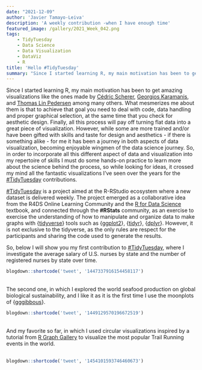 ```yaml
---
date: "2021-12-09"
author: 'Javier Tamayo-Leiva'
description: 'A weekly contribution -when I have enough time'
featured_image: /gallery/2021_Week_042.png
tags:
    - TidyTuesday
    - Data Science
    - Data Visualization
    - DataViz
    - R
title: 'Hello #TidyTuesday'
summary: "Since I started learning R, my main motivation has been to get amazing visualizations like the ones made by Cédric Scherer, Georgios Karamanis, and Thomas Lin Pedersen among many others. What mesmerizes me about them is that to achieve that goal you need to deal with code, data handling and proper graphical selection, at the same time that you check for aesthetic design. Finally, all this process will pay off turning flat data into a great piece of visualization"
---
```


Since I started learning R, my main motivation has been to get amazing visualizations like the ones made by [Cédric Scherer](https://www.cedricscherer.com), [Georgios Karamanis](https://karaman.is), and [Thomas Lin Pedersen](https://www.data-imaginist.com) among many others. What mesmerizes me about them is that to achieve that goal you need to deal with code, data handling and proper graphical selection, at the same time that you check for aesthetic design. Finally, all this process will pay off turning flat data into a great piece of visualization. However, while some are more trained and/or have been gifted with skills and taste for design and aesthetics - if there is something alike - for me it has been a journey in both aspects of data visualization, becoming enjoyable wingmen of the data science journey. So, in order to incorporate all this different aspect of data and visualization into my repertoire of skills I must do some hands-on practice to learn more about the science behind the process, so while looking for ideas, it crossed my mind all the fantastic visualizations I've seen over the years for the [#TidyTuesday](https://github.com/rfordatascience/tidytuesday/blob/master/README.md) contributions.

[#TidyTuesday](https://github.com/rfordatascience/tidytuesday/blob/master/README.md) is a project aimed at the R-RStudio ecosystem where a new dataset is delivered weekly. The project emerged as a collaborative idea from the R4DS Online Learning Community and the [R for Data Science](https://r4ds.had.co.nz) textbook, and connected through the  **#RStats** community, as an exercise to exercise the understanding of how to manipulate and organize data to make graphs with {[tidyverse](https://www.tidyverse.org)} tools such as {[ggplot2](https://ggplot2.tidyverse.org)}, {[tidyr](https://tidyr.tidyverse.org)}, {[dplyr](https://dplyr.tidyverse.org)}. However, it is not exclusive to the tidyverse, as the only rules are respect for the participants and sharing the code used to generate the results.

So, below I will show you my first contribution to [#TidyTuesday](https://github.com/rfordatascience/tidytuesday/blob/master/README.md), where I investigate the average salary of U.S. nurses by state and the number of registered nurses by state over time. <br>

<div class= "fn w-auto mw7 center">
```r
blogdown::shortcode('tweet', '1447337916154458117')
```
</div>

<br>
The second one, in which I explored the world seafood production on global biological sustainability, and I like it as it is the first time I use the moonplots of {[gggibbous](https://cran.r-project.org/web/packages/gggibbous/vignettes/gggibbous.html)}.<br>
<div class= "fn w-auto mw7 center">
```r
blogdown::shortcode('tweet', '1449129570196672519')
```
</div>

<br>
And my favorite so far, in which I used circular visualizations inspired by a tutorial from [R Graph Gallery](https://www.r-graph-gallery.com) to visualize the most popular Trail Running events in the world.<br>  
<div class= "fn w-auto mw7 center">
```r
blogdown::shortcode('tweet', '1454101593746460673')
```
</div>
